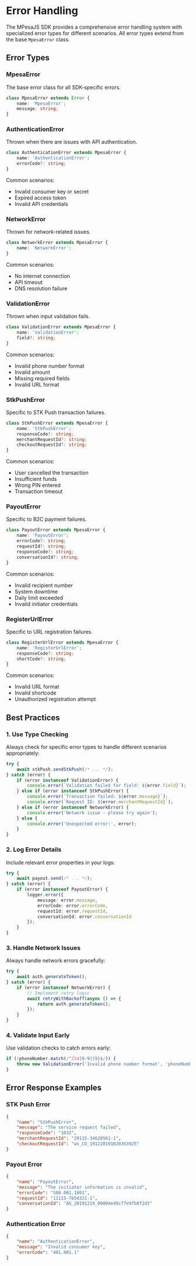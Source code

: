 # Error Handling

The MPesaJS SDK provides a comprehensive error handling system with specialized error types for different scenarios. All error types extend from the base `MpesaError` class.

## Error Types

### MpesaError
The base error class for all SDK-specific errors.

```typescript
class MpesaError extends Error {
    name: 'MpesaError';
    message: string;
}
```

### AuthenticationError
Thrown when there are issues with API authentication.

```typescript
class AuthenticationError extends MpesaError {
    name: 'AuthenticationError';
    errorCode?: string;
}
```

Common scenarios:
- Invalid consumer key or secret
- Expired access token
- Invalid API credentials

### NetworkError
Thrown for network-related issues.

```typescript
class NetworkError extends MpesaError {
    name: 'NetworkError';
}
```

Common scenarios:
- No internet connection
- API timeout
- DNS resolution failure

### ValidationError
Thrown when input validation fails.

```typescript
class ValidationError extends MpesaError {
    name: 'ValidationError';
    field?: string;
}
```

Common scenarios:
- Invalid phone number format
- Invalid amount
- Missing required fields
- Invalid URL format

### StkPushError
Specific to STK Push transaction failures.

```typescript
class StkPushError extends MpesaError {
    name: 'StkPushError';
    responseCode?: string;
    merchantRequestId?: string;
    checkoutRequestId?: string;
}
```

Common scenarios:
- User cancelled the transaction
- Insufficient funds
- Wrong PIN entered
- Transaction timeout

### PayoutError
Specific to B2C payment failures.

```typescript
class PayoutError extends MpesaError {
    name: 'PayoutError';
    errorCode?: string;
    requestId?: string;
    responseCode?: string;
    conversationId?: string;
}
```

Common scenarios:
- Invalid recipient number
- System downtime
- Daily limit exceeded
- Invalid initiator credentials

### RegisterUrlError
Specific to URL registration failures.

```typescript
class RegisterUrlError extends MpesaError {
    name: 'RegisterUrlError';
    responseCode?: string;
    shortCode?: string;
}
```

Common scenarios:
- Invalid URL format
- Invalid shortcode
- Unauthorized registration attempt

## Best Practices

### 1. Use Type Checking
Always check for specific error types to handle different scenarios appropriately:

```typescript
try {
    await stkPush.sendStkPush(/* ... */);
} catch (error) {
    if (error instanceof ValidationError) {
        console.error(`Validation failed for field: ${error.field}`);
    } else if (error instanceof StkPushError) {
        console.error(`Transaction failed: ${error.message}`);
        console.error(`Request ID: ${error.merchantRequestId}`);
    } else if (error instanceof NetworkError) {
        console.error('Network issue - please try again');
    } else {
        console.error('Unexpected error:', error);
    }
}
```

### 2. Log Error Details
Include relevant error properties in your logs:

```typescript
try {
    await payout.send(/* ... */);
} catch (error) {
    if (error instanceof PayoutError) {
        logger.error({
            message: error.message,
            errorCode: error.errorCode,
            requestId: error.requestId,
            conversationId: error.conversationId
        });
    }
}
```

### 3. Handle Network Issues
Always handle network errors gracefully:

```typescript
try {
    await auth.generateToken();
} catch (error) {
    if (error instanceof NetworkError) {
        // Implement retry logic
        await retryWithBackoff(async () => {
            return auth.generateToken();
        });
    }
}
```

### 4. Validate Input Early
Use validation checks to catch errors early:

```typescript
if (!phoneNumber.match(/^254[0-9]{9}$/)) {
    throw new ValidationError('Invalid phone number format', 'phoneNumber');
}
```

## Error Response Examples

### STK Push Error
```json
{
    "name": "StkPushError",
    "message": "The service request failed",
    "responseCode": "1032",
    "merchantRequestId": "29115-34620561-1",
    "checkoutRequestId": "ws_CO_191220191020363925"
}
```

### Payout Error
```json
{
    "name": "PayoutError",
    "message": "The initiator information is invalid",
    "errorCode": "500.001.1001",
    "requestId": "11115-7654321-1",
    "conversationId": "AG_20191219_00004e48cf7e9fb0f2d3"
}
```

### Authentication Error
```json
{
    "name": "AuthenticationError",
    "message": "Invalid consumer key",
    "errorCode": "401.001.1"
}
``` 